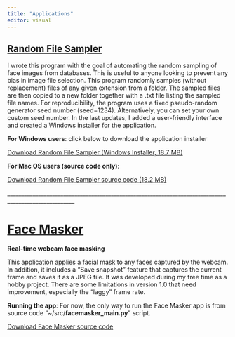 ```yaml
---
title: "Applications"
editor: visual
---
```


## [Random File Sampler](https://github.com/olivethree/randomfilesampler)

I wrote this program with the goal of automating the random sampling of face images from databases. This is useful to anyone looking to prevent any bias in image file selection. This program randomly samples (without replacement) files of any given extension from a folder. The sampled files are then copied to a new folder together with a .txt file listing the sampled file names. For reproducibility, the program uses a fixed pseudo-random generator seed number (seed=1234). Alternatively, you can set your own custom seed number. In the last updates, I added a user-friendly interface and created a Windows installer for the application.

**For Windows users**: click below to download the application installer

[Download Random File Sampler (Windows Installer, 18.7 MB)](https://github.com/olivethree/randomfilesampler/releases/download/1.0.1/Install_RandomFileSampler_v1.0.exe)

**For Mac OS users (source code only)**:

[Download Random File Sampler source code (18.2 MB)](https://github.com/olivethree/randomfilesampler/archive/refs/tags/1.0.1.zip)

\_\_\_\_\_\_\_\_\_\_\_\_\_\_\_\_\_\_\_\_\_\_\_\_\_\_\_\_\_\_\_\_\_\_\_\_\_\_\_\_\_\_\_\_\_\_\_\_\_\_\_\_\_\_\_\_\_\_\_\_\_\_\_\_\_\_\_\_\_\_\_\_\_\_\_\_\_\_\_\_\_\_\_\_\_\_\_\_\_\_\_\_\_\_\_\_\_\_\_\_\_\_

# [Face Masker](https://github.com/olivethree/webcam_face_masker){#face-masker}

**Real-time webcam face masking**

This application applies a facial mask to any faces captured by the webcam. In addition, it includes a "Save snapshot" feature that captures the current frame and saves it as a JPEG file. It was developed during my free time as a hobby project. There are some limitations in version 1.0 that need improvement, especially the "laggy" frame rate.

**Running the app**: For now, the only way to run the Face Masker app is from source code "\~/src/**facemasker_main.py**" script.

[Download Face Masker source code](https://github.com/olivethree/webcam_face_masker/archive/refs/heads/master.zip)
